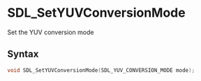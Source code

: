 = SDL_SetYUVConversionMode =

Set the YUV conversion mode 

== Syntax ==

<syntaxhighlight lang='c'>
void SDL_SetYUVConversionMode(SDL_YUV_CONVERSION_MODE mode);
</syntaxhighlight>


